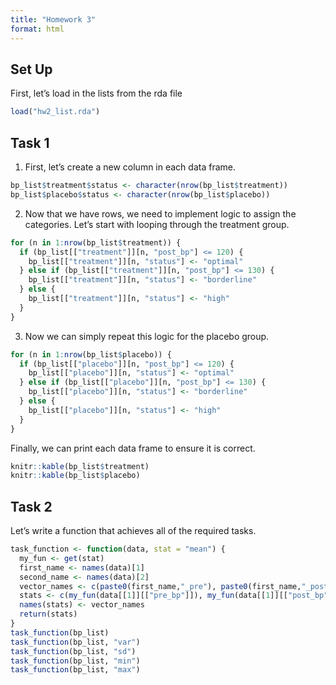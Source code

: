 ```yaml
---
title: "Homework 3"
format: html
---
```


## Set Up

First, let's load in the lists from the rda file

```r
load("hw2_list.rda")
```

## Task 1

1. First, let's create a new column in each data frame.

```r
bp_list$treatment$status <- character(nrow(bp_list$treatment))
bp_list$placebo$status <- character(nrow(bp_list$placebo))
```

2. Now that we have rows, we need to implement logic to assign the categories. Let's start with looping through the treatment group.

```r
for (n in 1:nrow(bp_list$treatment)) {
  if (bp_list[["treatment"]][n, "post_bp"] <= 120) {
    bp_list[["treatment"]][n, "status"] <- "optimal"
  } else if (bp_list[["treatment"]][n, "post_bp"] <= 130) {
    bp_list[["treatment"]][n, "status"] <- "borderline"
  } else {
    bp_list[["treatment"]][n, "status"] <- "high"
  }
}
```

3. Now we can simply repeat this logic for the placebo group.

```r
for (n in 1:nrow(bp_list$placebo)) {
  if (bp_list[["placebo"]][n, "post_bp"] <= 120) {
    bp_list[["placebo"]][n, "status"] <- "optimal"
  } else if (bp_list[["placebo"]][n, "post_bp"] <= 130) {
    bp_list[["placebo"]][n, "status"] <- "borderline"
  } else {
    bp_list[["placebo"]][n, "status"] <- "high"
  }
}
```

Finally, we can print each data frame to ensure it is correct.

```r
knitr::kable(bp_list$treatment)
knitr::kable(bp_list$placebo)
```

## Task 2

Let's write a function that achieves all of the required tasks.

``` r
task_function <- function(data, stat = "mean") {
  my_fun <- get(stat)
  first_name <- names(data)[1]
  second_name <- names(data)[2]
  vector_names <- c(paste0(first_name,"_pre"), paste0(first_name,"_post"), paste0(first_name, "_diff"), paste0(second_name, "_pre"), paste0(second_name, "_post"), paste0(second_name, "_diff"))
  stats <- c(my_fun(data[[1]][["pre_bp"]]), my_fun(data[[1]][["post_bp"]]), my_fun(data[[1]][["diff_bp"]]), my_fun(data[[2]][["pre_bp"]]), my_fun(data[[2]][["post_bp"]]), my_fun(data[[2]][["diff_bp"]]))
  names(stats) <- vector_names
  return(stats)
}
task_function(bp_list)
task_function(bp_list, "var")
task_function(bp_list, "sd")
task_function(bp_list, "min")
task_function(bp_list, "max")
```